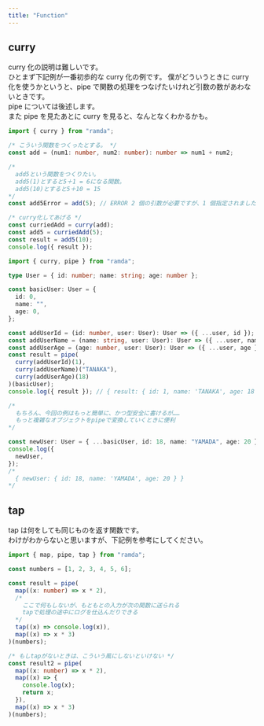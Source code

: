```yaml
---
title: "Function"
---
```


## curry

curry 化の説明は難しいです。  
ひとまず下記例が一番初歩的な curry 化の例です。
僕がどういうときに curry 化を使うかというと、pipe で関数の処理をつなげたいけれど引数の数があわないときです。  
pipe については後述します。  
また pipe を見たあとに curry を見ると、なんとなくわかるかも。

```ts
import { curry } from "ramda";

/* こういう関数をつくったとする。 */
const add = (num1: number, num2: number): number => num1 + num2;

/*
  add5という関数をつくりたい。
  add5(1)とすると5＋1 = 6になる関数。
  add5(10)とすると5＋10 = 15
*/
const add5Error = add(5); // ERROR 2 個の引数が必要ですが、1 個指定されました。ts(2554)

/* curry化してあげる */
const curriedAdd = curry(add);
const add5 = curriedAdd(5);
const result = add5(10);
console.log({ result });
```

```ts
import { curry, pipe } from "ramda";

type User = { id: number; name: string; age: number };

const basicUser: User = {
  id: 0,
  name: "",
  age: 0,
};

const addUserId = (id: number, user: User): User => ({ ...user, id });
const addUserName = (name: string, user: User): User => ({ ...user, name });
const addUserAge = (age: number, user: User): User => ({ ...user, age });
const result = pipe(
  curry(addUserId)(1),
  curry(addUserName)("TANAKA"),
  curry(addUserAge)(18)
)(basicUser);
console.log({ result }); // { result: { id: 1, name: 'TANAKA', age: 18 } }

/*
  もちろん、今回の例はもっと簡単に、かつ型安全に書けるが……
  もっと複雑なオブジェクトをpipeで変換していくときに便利
*/

const newUser: User = { ...basicUser, id: 18, name: "YAMADA", age: 20 };
console.log({
  newUser,
});
/*
  { newUser: { id: 18, name: 'YAMADA', age: 20 } }
*/
```

## tap

tap は何をしても同じものを返す関数です。  
わけがわからないと思いますが、下記例を参考にしてください。

```ts
import { map, pipe, tap } from "ramda";

const numbers = [1, 2, 3, 4, 5, 6];

const result = pipe(
  map((x: number) => x * 2),
  /*
    ここで何もしないが、もともとの入力が次の関数に送られる
    tapで処理の途中にログを仕込んだりできる
  */
  tap((x) => console.log(x)),
  map((x) => x * 3)
)(numbers);

/* もしtapがないときは、こういう風にしないといけない */
const result2 = pipe(
  map((x: number) => x * 2),
  map((x) => {
    console.log(x);
    return x;
  }),
  map((x) => x * 3)
)(numbers);
```
